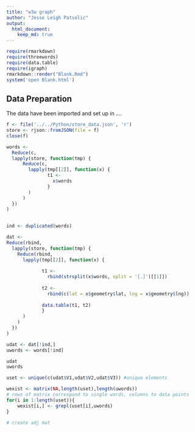 ```yaml
---
title: "w3w graph"
author: "Jesse Leigh Patsolic"
output: 
  html_document:
    keep_md: true
---
```


<!--
### ### INITIAL COMMENTS HERE ###
###
### Jesse Leigh Patsolic 
### 2018 <Jesse.L.Patsolic@alumni.wfu.edu>
### S.D.G 
#
-->

```r
require(rmarkdown)
require(threewords)
require(data.table)
require(igraph)
rmarkdown::render("Blank.Rmd")
system('open Blank.html')
```

<style type="text/css">
.table {
    width: 40%;
}
tr:hover {background-color:#f5f5f5;}
</style>


## Data Preparation 

The data have been imported and set up in .... 

```r
f <- file('../../Python/store_data.json', 'r')
store <- rjson::fromJSON(file = f)
close(f)
```


```r
words <- 
  Reduce(c,
  lapply(store, function(tmp) {
      Reduce(c, 
        lapply(tmp[[2]], function(x) {
               t1 <- 
                 x$words
               }
        )
      )
  })
)
  

ind <- duplicated(words)

dat <- 
Reduce(rbind, 
  lapply(store, function(tmp) {
    Reduce(rbind, 
      lapply(tmp[[2]], function(x) {
             
             t1 <- 
               rbind(strsplit(x$words, split = '[.]')[[1]])
      
             t2 <- 
               rbind(c(lat = x$geometry$lat, lng = x$geometry$lng))
      
             data.table(t1, t2)
             }
      )
    )
  })
)

udat <- dat[!ind,]
uwords <- words[!ind]
```



```r
udat
uwords
```

```r
uset <- unique(c(udat$V1,udat$V2,udat$V3)) #unique elements

wexist <- matrix(NA,length(uset),length(uwords))
# rows of matrix correspond to single words, columns to data points
for(i in 1:length(uset)){
    wexist[i,] <- grepl(uset[i],uwords)
}

# create adj mat
```















































<!--
#   Time:
##  Working status:
### Comments:
####Soli Deo Gloria
--> 

